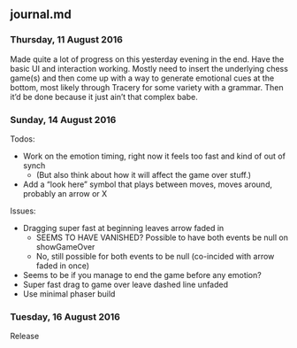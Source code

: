 ## journal.md {#sec-journal}

### Thursday, 11 August 2016 

Made quite a lot of progress on this yesterday evening in the end. Have the basic UI and interaction working. Mostly need to insert the underlying chess game(s) and then come up with a way to generate emotional cues at the bottom, most likely through Tracery for some variety with a grammar. Then it’d be done because it just ain’t that complex babe.

### Sunday, 14 August 2016 

Todos:

* Work on the emotion timing, right now it feels too fast and kind of out of synch
	* (But also think about how it will affect the game over stuff.)
* Add a “look here” symbol that plays between moves, moves around, probably an arrow or X

Issues:

* Dragging super fast at beginning leaves arrow faded in
	* SEEMS TO HAVE VANISHED? Possible to have both events be null on showGameOver
	* No, still possible for both events to be null (co-incided with arrow faded in once)
* Seems to be if you manage to end the game before any emotion?
* Super fast drag to game over leave dashed line unfaded
* Use minimal phaser build

### Tuesday, 16 August 2016 

Release

